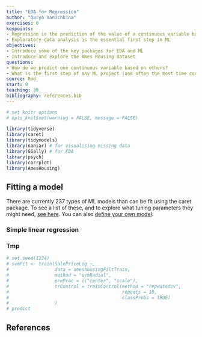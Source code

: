 ```yaml
---
title: "EDA for Regression"
author: "Darya Vanichkina"
exercises: 0
keypoints: 
- Regression is the prediction of the value of a continuous variable based on one or more other continuous or categorical variables.
- Exploratory data analysis is the essential first step in ML
objectives: 
- Introduce some of the key packages for EDA and ML
- Introduce and explore the Ames Housing dataset
questions: 
- How do we predict one continuous variable based on others?
- What is the first step of any ML project (and often the most time consuming)?
source: Rmd
start: 0
teaching: 30
bibliography: references.bib
---
```



```r
# set knitr options
# opts_knit$set(warning = FALSE, message = FALSE)
  
library(tidyverse)
library(caret)
library(tidymodels)
library(naniar) # for visualising missing data
library(GGally) # for EDA
library(psych)
library(corrplot)
library(AmesHousing)

```



## Fitting a model

There are currently 237 types of ML models than can be fit using the caret package. To see a list of these, and to explore what tuning parameters they might need, [see here](https://topepo.github.io/caret/available-models.html). You can also [define your own model](https://topepo.github.io/caret/available-models.html).

### Simple linear regression



### Tmp
```r
# set.seed(1234)
# svmFit <- train(SalePriceLog ~,
#                 data = ameshousingFiltTrain,
#                 method = "svmRadial",
#                 preProc = c("center", "scale"),
#                 trControl = trainControl(method = "repeatedcv",
#                                          repeats = 10,
#                                          classProbs = TRUE)
#                 )
# predict

```





## References


  
  